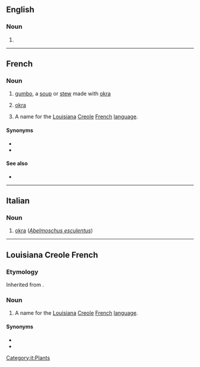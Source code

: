 ==English==

===Noun===
{{en-noun|~}}

# {{alternative form of|gumbo|lang=en}}

{{Webster 1913}}

----

==French==
{{wikipedia|gumbo}}

===Noun===
{{fr-noun|m}}

# {{lb|fr|Louisiana French|}} [[gumbo]], a [[soup]] or [[stew]] made with [[okra]]
# {{lb|fr|Louisiana French|}} [[okra]]
# {{lb|fr|Louisiana French}} A name for the [[Louisiana]] [[Creole]] [[French]] [[language]].

====Synonyms====
* {{l|fr|courez-venez}}
* {{l|fr|français cassé}}

====See also====
* {{l|fr|gombo filé}}

----

==Italian==

===Noun===
{{it-noun|m}}

# [[okra]] (''[[Abelmoschus esculentus]]'')

[[Category:it:Plants]]

----

==Louisiana Creole French==
{{wikipedia|Louisiana Creole French}}

===Etymology===
Inherited from {{inh|lou|fr|gombo}}.

===Noun===
{{head|lou|noun}}

# A name for the [[Louisiana]] [[Creole]] [[French]] [[language]].

====Synonyms====
* {{l|fr|kouri-vini}}
* {{l|lou|fransé kasé}}